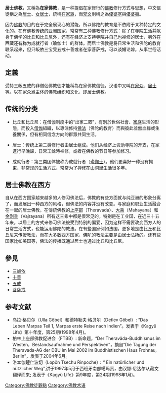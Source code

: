 {{佛教}}
'''居士佛教'''，又稱為'''在家佛教'''，是一种提倡在家修行的[[佛教|佛教]]修行方式与思想，中文信徒稱之為[[居士|居士]]、[[女居士|女居士]]，統稱[[在家眾|在家眾]]，而[[梵文|梵文]]則稱之為[[優婆塞|優婆塞]]與[[優婆夷|優婆夷]]。

因为[[佛教|佛教]]的目的在于完全展现心的潜能，所以佛陀的教育是不依附于某种特定的文化的。在有佛教传统的亚洲国家，常常有三种佛教修行方式：除了在寺院生活并献身于佛学的[[比丘|比丘]]和[[比丘尼|比丘尼]]外，还有在经济上支持寺院并自己也禅修的居士，另外在西藏还有称为成就行者（瑜伽士）的群体。而居士佛教是将日常生活和佛陀的教育联系起来，但只皈依三宝受五戒十善或者在家菩萨戒，可以谈婚论嫁，从事世俗活动。

== 定義 ==
受持三皈五戒的非僧侶佛教徒才能稱為在家佛教信徒，汉语中又叫[[在家众|在家众]]、[[居士|居士]]等。以在家众爲主体的佛教组织和文化，即居士佛教。

== 传统的分类 ==
*比丘和比丘尼：在僧伽制度中的“出家二眾”，有別於世俗社會、[[家庭|家庭]]生活的形態，而投入[[僧伽|僧伽]]組織，以專注修持[[佛法|佛法]]（佛陀的教育）而與彼此並無血緣或生養關係，但有相同信念方向的群眾共同生活。

*居士：传统上第二类修行者由居士组成。他们从经济上资助寺院的开支，在家進行早晚課，日常工餘時禅修，或者在佛教的节日等参加修习。

*成就行者：第三类团体被称为成就行者（[[瑜伽士|瑜伽士]]）。他们更喜好一种没有拘束、非常规的生活方式，常常为了禅修在山洞里生活很多年。

== 居士佛教在西方 ==

自从在西方国家越来越多的人修习佛法后，佛教的有些方面就与纯亚洲的形象分离了，而发展出一种西方的风格，但佛法的内容并没有改变。与家庭和职业生活融合在一起的居士佛教，在傳統佛教的[[南傳佛教|上座部]]（Theravada）、[[大乘|大乘]]（Mahayana）和[[金刚乘|金刚乘]]（Vajrayana）所有这三乘中都是很常见的。特别是在工业国，在近三十五年来，以居士的方式来修习佛法被受到特别的偏爱，因为这样不需要改变西方人的日常生活方式，也能运用佛陀的教法。在有些国家例如法国，更多地是由比丘和比丘尼来传授教法，而在大多数西方国家，佛陀的教法主要是由居士弘扬的。还有些国家比如美国等，佛法的传播既通过居士也通过比丘和比丘尼。

== 參見 ==
*[[三皈依|三皈依]]
*[[十善|十善]]
*[[五戒|五戒]]
*[[菩薩戒|菩薩戒]]

==参考文献==
* 乌拉·格贝尔（Ulla Göbel）和德特勒夫·格贝尔（Detlev Göbel）: “Das Leben Marpas Teil 1, Marpas erste Reise nach Indien”。发表于《Kagyü Life》第十年度，第25期(1998年4月)。
* 柏林上座部佛教促进会（FTBB）: 新命题，“Der Theravâda-Buddhismus im Westen，Bestandsaufnahme und Perspektiven”，摘自“Die Tagung der Theravada-AG der DBU im Mai 2002 im Buddhistischen Haus Frohnau, Berlin”，发表于2004年6月。
* 洛本伽楚仁波切（Lopön Tsechu Rinpoche）：“ Ein natürlicher und nützlicher Weg”,讲于1997年5月于西班牙南部噶玛贡，由汉娜·尼达尔从藏文翻译而来; 发表于《Kagyü Life》第9年度，第24期(1998年1月)。

{{佛教主題}}

[[Category:佛教徒觀點|Category:佛教徒觀點]]
[[Category:佛教术语|Category:佛教术语]]
